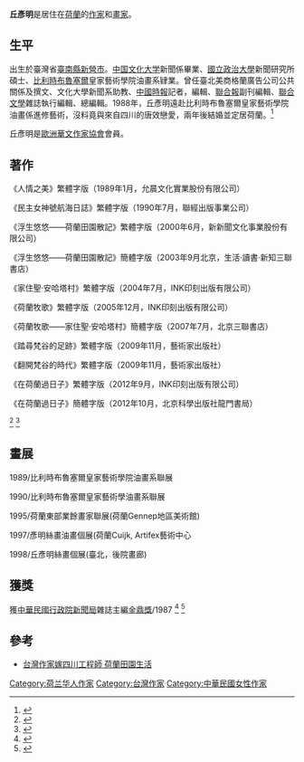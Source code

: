 {{Infobox writer
| name         = 丘彥明
| image        =
| imagesize    =
| caption      =
| pseudonym    =
| birthname    =
| birthplace   = {{ROC}}[[臺南縣|臺南縣]]
| deathdate    =
| deathplace   =
| occupation   = 作家
| nationality  = {{ROC}}
| period       =
| genre        =
| subject      = 小說
| movement     =
| notableworks = 《人情之美》<br>《浮生悠悠——荷蘭田園散記》<br>《家住聖‧安哈塔村》<br>《荷蘭牧歌》<br>《踏尋梵谷的足跡》<br>《在荷蘭過日子》
| spouse       =
| partner      =
| children     =
| relatives    =
| influences   =
| influenced   =
| awards       = 中華民國行政院新聞局雜誌主編金鼎獎
| signature    =
| website     =
}}

'''丘彥明'''是居住在[[荷蘭|荷蘭]]的[[作家|作家]]和[[畫家|畫家]]。

== 生平 ==

出生於臺灣省[[臺南縣|臺南縣]][[新營市|新營市]]。[[中国文化大学|中国文化大学]]新聞係畢業、[[國立政治大學|國立政治大學]]新聞研究所碩士、[[比利時|比利時]][[布魯塞爾|布魯塞爾]]皇家藝術學院油畫系肄業。曾任臺北美商格蘭廣告公司公共關係及撰文、文化大學新聞系助教、[[中國時報|中國時報]]記者，編輯、[[聯合報|聯合報]]副刊編輯、[[聯合文學|聯合文學]]雜誌執行編輯、總編輯。1988年，丘彥明遠赴比利時布魯塞爾皇家藝術學院油畫係進修藝術，沒料竟與來自四川的唐效戀愛，兩年後結婚並定居荷蘭。<ref>{{Cite web |url=http://news.xinhuanet.com/book/2007-11/05/content_7012680.htm |title=三联书店:《荷兰牧歌》 |access-date=2016-05-18 |archive-date=2013-05-10 |archive-url=https://web.archive.org/web/20130510023920/http://news.xinhuanet.com/book/2007-11/05/content_7012680.htm |dead-url=no }}</ref>

丘彥明是[[歐洲華文作家協會|歐洲華文作家協會]]會員。

== 著作 ==

《人情之美》繁體字版（1989年1月，允晨文化實業股份有限公司）

《民主女神號航海日誌》繁體字版（1990年7月，聯經出版事業公司）

《浮生悠悠——荷蘭田園散記》繁體字版（2000年6月，新新聞文化事業股份有限公司）

《浮生悠悠——荷蘭田園散記》簡體字版（2003年9月北京，生活‧讀書‧新知三聯書店）

《家住聖‧安哈塔村》繁體字版（2004年7月，INK印刻出版有限公司）

《荷蘭牧歌》繁體字版（2005年12月，INK印刻出版有限公司）

《荷蘭牧歌——家住聖‧安哈塔村》簡體字版（2007年7月，北京三聯書店）

《踏尋梵谷的足跡》繁體字版（2009年11月，藝術家出版社）

《翻開梵谷的時代》繁體字版（2009年11月，藝術家出版社）

《在荷蘭過日子》繁體字版（2012年9月，INK印刻出版有限公司）

《在荷蘭過日子》簡體字版（2012年10月，北京科學出版社龍門書局）

<ref>{{Cite web |url=http://search.books.com.tw/exep/prod_search.php?key=%E4%B8%98%E5%BD%A5%E6%98%8E&f=author |title=博客來 > 丘彥明 |access-date=2015-02-17 |archive-date=2016-03-04 |archive-url=https://web.archive.org/web/20160304192110/http://search.books.com.tw/exep/prod_search.php?key=%E4%B8%98%E5%BD%A5%E6%98%8E&f=author |dead-url=no }}</ref>
<ref>{{Cite web |url=http://readopac1.ncl.edu.tw/nclserialFront/search/search_result.jsp?la=ch&search_type=adv&dtdId=000040&sort_index=PD&sort_type=1&search_index=AU&search_mode=&search_value=%E4%B8%98%E5%BD%A5%E6%98%8E$ |title=國家圖書館 > 丘彥明 |access-date=2015-02-17 |archive-date=2021-01-23 |archive-url=https://web.archive.org/web/20210123070529/http://readopac1.ncl.edu.tw/nclserialFront/search/search_result.jsp?la=ch&search_type=adv&dtdId=000040&sort_index=PD&sort_type=1&search_index=AU&search_mode=&search_value=%E4%B8%98%E5%BD%A5%E6%98%8E$ |dead-url=yes }}</ref>

== 畫展 ==

1989/比利時布魯塞爾皇家藝術學院油畫系聯展

1990/比利時布魯塞爾皇家藝術學油畫系聯展

1995/荷蘭東部業餘畫家聯展(荷蘭Gennep地區美術館)

1997/彥明絲畫油畫個展(荷蘭Cuijk, Artifex藝術中心

1998/丘彥明絲畫個展(臺北，後院畫廊)

== 獲獎 ==

獲[[中華民國|中華民國]][[行政院|行政院]][[行政院新聞局|新聞局]]雜誌主編[[金鼎獎|金鼎獎]]/1987
<ref>{{Cite web |url=http://www.ex-gio.org/ |title=行政院新聞局 |access-date=2015-02-17 |archive-date=2021-05-05 |archive-url=https://web.archive.org/web/20210505222915/http://ex-gio.org/ |dead-url=no }}</ref>
<ref>{{Cite web |url=http://www.yenming.com/b_1.html |title=丘彥明簡歷 |access-date=2015-02-17 |archive-date=2021-01-21 |archive-url=https://web.archive.org/web/20210121220802/http://www.yenming.com/b_1.html |dead-url=no }}</ref>

== 參考 ==
{{reflist}}

* [http://www.epochtimes.com/b5/7/3/18/n1650181.htm 台灣作家嫁四川工程師 荷蘭田園生活] {{Wayback|url=http://www.epochtimes.com/b5/7/3/18/n1650181.htm |date=20210128064100 }}

{{Normdaten|TYP=p|CALIS=n2004003570|LCCN=nr91020383|HKCAN=9811110056103406}}

{{DEFAULTSORT:Chiu丘}}
[[Category:荷兰华人作家|Category:荷兰华人作家]]
[[Category:台灣作家|Category:台灣作家]]
[[Category:中華民國女性作家|Category:中華民國女性作家]]